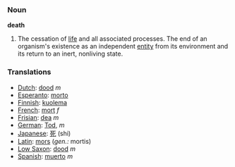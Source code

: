 === Noun ===

'''death'''

#The cessation of [[life]] and all associated processes.  The end of an organism's existence as an independent [[entity]] from its environment and its return to an inert, nonliving state.

=== Translations ===
*[[Dutch]]: [[dood]] ''m''
*[[Esperanto]]: [[morto]]
*[[Finnish]]: [[kuolema]]
*[[French]]: [[mort]] ''f''
*[[Frisian]]: [[dea]] ''m''
*[[German]]: [[Tod]], ''m''
*[[Japanese]]: [[死]] (shi)
*[[Latin]]: [[mors]] (''gen.:'' mortis)
*[[Low Saxon]]: [[dood]] ''m''
*[[Spanish]]: [[muerto]] ''m''